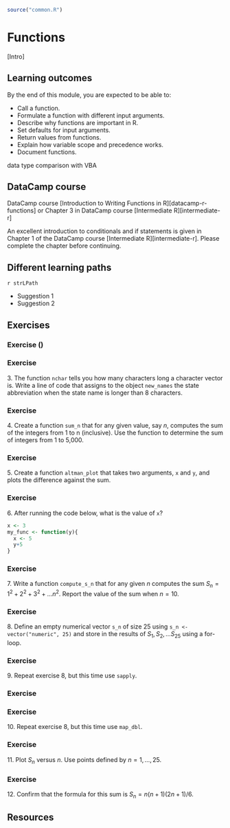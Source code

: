 ```r
source("common.R")
```


# Functions


[Intro]

## Learning outcomes

By the end of this module, you are expected to be able to:

* Call a function.
* Formulate a function with different input arguments.
* Describe why functions are important in R.
* Set defaults for input arguments. 
* Return values from functions.
* Explain how variable scope and precedence works.
* Document functions. 


data type comparison with VBA

<!-- SOLO increasing: identify · memorise · name · do simple procedure · collect data · -->
<!-- enumerate · describe · interpret · formulate · list · paraphrase · combine · do -->
<!-- algorithms · compare · contrast · explain causes · analyse · relate · derive · -->
<!-- evaluate · apply · argue · theorise · generalise · hypothesise · solve · reflect -->


## DataCamp course

DataCamp course [Introduction to Writing Functions in R][datacamp-r-functions] or Chapter 3 in DataCamp course [Intermediate R][intermediate-r]

An excellent introduction to conditionals and if statements is given in Chapter 1 of the DataCamp course [Intermediate R][intermediate-r]. Please complete the chapter before continuing. 




<!-- ### Tasks -->

<!-- ### Online Tasks/activitites -->

<!-- <div class = "boxTask"> -->
<!-- `r addIcon("tasks", attrib = list(class = "fa-pull-right fa-5x iconStyle1"))`   -->

<!--    * dasf -->
<!--    * fsa -->
<!--    * 324 -->
<!-- </div> -->

## Different learning paths

`r strLPath`

* Suggestion 1 
* Suggestion 2

## Exercises

### Exercise ()

### Exercise

3\. The function `nchar` tells you how many characters long a character vector is. Write a line of code that assigns to the object `new_names` the state abbreviation when the state name is longer than 8 characters.
    
### Exercise

4\. Create a function `sum_n` that for any given value, say $n$, computes the sum of the integers from 1 to n (inclusive). Use the function to determine the sum of integers from 1 to 5,000.

### Exercise

5\. Create a function `altman_plot` that takes two arguments, `x` and `y`, and plots the difference against the sum.
  
### Exercise

6\. After running the code below, what is the value of `x`?

```r
x <- 3
my_func <- function(y){
  x <- 5
  y+5
}
```

### Exercise

7\. Write a function `compute_s_n` that for any given $n$ computes the sum $S_n = 1^2 + 2^2 + 3^2 + \dots n^2$. Report the value of the sum when $n=10$.

### Exercise 

8\. Define an empty numerical vector `s_n` of size 25 using `s_n <- vector("numeric", 25)` and store in the results of $S_1, S_2, \dots S_{25}$ using a for-loop.

### Exercise

9\. Repeat exercise 8, but this time use `sapply`.

### Exercise

### Exercise
10\. Repeat exercise 8, but this time use `map_dbl`.

### Exercise
11\. Plot $S_n$ versus $n$. Use points defined by $n=1,\dots,25$.

### Exercise
12\. Confirm that the formula for this sum is $S_n= n(n+1)(2n+1)/6$.

<!-- <div class = "boxExercise"> -->
<!-- `r addIcon("laptop-code", attrib = list(class = "fa-pull-right fa-5x iconStyle1"))`   -->

<!-- **Exercise 1** -->
<!-- asdf asdlfkj sdfklj fsdjka æ -->

<!--    1. sdf -->
<!--    2. edasf -->

<!-- **Exercise 2** -->
<!-- asdfav sdaf sdhj sdjkahdf jkhasdkjæsdfh asjf -->

<!--    1. sdf -->
<!--    2. sdf -->
<!-- </div> -->


<!-- `r addIcon("file-code", attrib = list(class = "fa-pull-right fa-5x iconStyle1"))` -->
<!-- `r addIcon("code", attrib = list(class = "fa-pull-right fa-5x iconStyle1"))` -->
<!-- `r addIcon("external-link-alt", attrib = list(class = "fa-pull-right fa-5x iconStyle1"))` -->

## Resources






